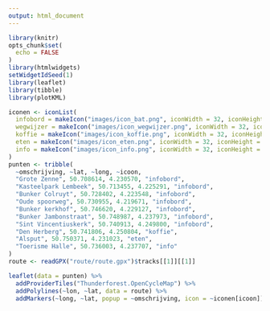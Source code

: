 ```yaml
---
output: html_document
---
```


```r
library(knitr)
opts_chunk$set(
  echo = FALSE
)
library(htmlwidgets)
setWidgetIdSeed(1)
library(leaflet)
library(tibble)
library(plotKML)
```

```r
iconen <- iconList(
  infobord = makeIcon("images/icon_bat.png", iconWidth = 32, iconHeight = 32),
  wegwijzer = makeIcon("images/icon_wegwijzer.png", iconWidth = 32, iconHeight = 32),
  koffie = makeIcon("images/icon_koffie.png", iconWidth = 32, iconHeight = 32),
  eten = makeIcon("images/icon_eten.png", iconWidth = 32, iconHeight = 32),
  info = makeIcon("images/icon_info.png", iconWidth = 32, iconHeight = 32)
)
punten <- tribble(
  ~omschrijving, ~lat, ~long, ~icoon,
  "Grote Zenne", 50.708614, 4.230570, "infobord",  
  "Kasteelpark Lembeek", 50.713455, 4.225291, "infobord", 
  "Bunker Colruyt", 50.728402, 4.223548, "infobord", 
  "Oude spoorweg", 50.730955, 4.219671, "infobord", 
  "Bunker kerkhof", 50.746620, 4.229127, "infobord", 
  "Bunker Jambonstraat", 50.748987, 4.237973, "infobord", 
  "Sint Vincentiuskerk", 50.740913, 4.249800, "infobord", 
  "Den Herberg", 50.741806, 4.250804, "koffie",
  "Alsput", 50.750371, 4.231023, "eten",
  "Toerisme Halle", 50.736003, 4.237707, "info"
)
route <- readGPX("route/route.gpx")$tracks[[1]][[1]]
```

```r
leaflet(data = punten) %>%
  addProviderTiles("Thunderforest.OpenCycleMap") %>%
  addPolylines(~lon, ~lat, data = route) %>%
  addMarkers(~long, ~lat, popup = ~omschrijving, icon = ~iconen[icoon])
```
